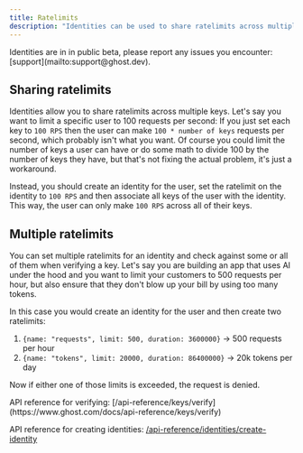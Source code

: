 ```yaml
---
title: Ratelimits
description: "Identities can be used to share ratelimits across multiple keys"
---
```


<Tip>
 Identities are in in public beta, please report any issues you encounter: [support](mailto:support@ghost.dev).
</Tip>

## Sharing ratelimits

Identities allow you to share ratelimits across multiple keys. Let's say you want to limit a specific user to 100 requests per second:
If you just set each key to `100 RPS` then the user can make `100 * number of keys` requests per second, which probably isn't what you want. Of course you could limit the number of keys a user can have or do some math to divide 100 by the number of keys they have, but that's not fixing the actual problem, it's just a workaround.

Instead, you should create an identity for the user, set the ratelimit on the identity to `100 RPS` and then associate all keys of the user with the identity. This way, the user can only make `100 RPS` across all of their keys.


## Multiple ratelimits

You can set multiple ratelimits for an identity and check against some or all of them when verifying a key.
Let's say you are building an app that uses AI under the hood and you want to limit your customers to 500 requests per hour, but also ensure that they don't blow up your bill by using too many tokens.

In this case you would create an identity for the user and then create two ratelimits:
1. `{name: "requests", limit: 500, duration: 3600000}` -> 500 requests per hour
2. `{name: "tokens", limit: 20000, duration: 86400000}` -> 20k tokens per day

Now if either one of those limits is exceeded, the request is denied.

<Info>
  API reference for verifying: [/api-reference/keys/verify](https://www.ghost.com/docs/api-reference/keys/verify)

  API reference for creating identities: [/api-reference/identities/create-identity](https://www.ghost.com/docs/api-reference/identities/create-identity)
</Info>
